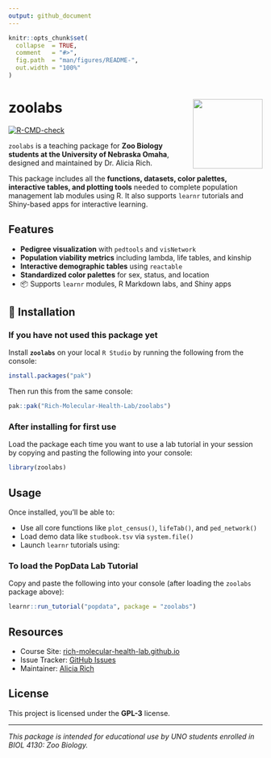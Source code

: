 ```yaml
---
output: github_document
---
```


<!-- README.md is generated from README.Rmd. Please edit that file -->

```r
knitr::opts_chunk$set(
  collapse  = TRUE,
  comment   = "#>",
  fig.path  = "man/figures/README-",
  out.width = "100%"
)
```

# zoolabs <img src="man/figures/logo_richlab.png" align="right" height="138"/>

<!-- badges: start -->
[![R-CMD-check](https://github.com/aliciamrich/zoolabs/actions/workflows/R-CMD-check.yaml/badge.svg)](https://github.com/aliciamrich/zoolabs/actions/workflows/R-CMD-check.yaml)
<!-- badges: end -->

`zoolabs` is a teaching package for **Zoo Biology students at the University of Nebraska Omaha**, designed and maintained by Dr. Alicia Rich.

This package includes all the **functions, datasets, color palettes, interactive tables, and plotting tools** needed to complete population management lab modules using R. It also supports `learnr` tutorials and Shiny-based apps for interactive learning.

## Features

- **Pedigree visualization** with `pedtools` and `visNetwork`
- **Population viability metrics** including lambda, life tables, and kinship
- **Interactive demographic tables** using `reactable`
- **Standardized color palettes** for sex, status, and location
- 📦 Supports `learnr` modules, R Markdown labs, and Shiny apps

## 🚀 Installation {.tabset}

### If you have not used this package yet

Install **`zoolabs`** on your local `R Studio` by running the following from the console:

```r
install.packages("pak")
```

Then run this from the same console:

```r
pak::pak("Rich-Molecular-Health-Lab/zoolabs")
```

### After installing for first use

Load the package each time you want to use a lab tutorial in your session by copying and pasting the following into your console:

```r
library(zoolabs)
```

## Usage

Once installed, you’ll be able to:

- Use all core functions like `plot_census()`, `lifeTab()`, and `ped_network()`
- Load demo data like `studbook.tsv` via `system.file()`
- Launch `learnr` tutorials using:

### To load the PopData Lab Tutorial

Copy and paste the following into your console (after loading the `zoolabs` package above):

```r
learnr::run_tutorial("popdata", package = "zoolabs")
```

## Resources

- Course Site: [rich-molecular-health-lab.github.io](https://github.com/Rich-Molecular-Health-Lab/rich-courses)
- Issue Tracker: [GitHub Issues](https://github.com/Rich-Molecular-Health-Lab/zoolabs/issues)
- Maintainer: [Alicia Rich](mailto:aliciarich@unomaha.edu)

## License

This project is licensed under the **GPL-3** license.

---

_This package is intended for educational use by UNO students enrolled in BIOL 4130: Zoo Biology._
